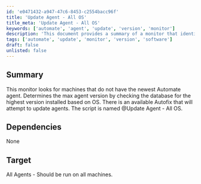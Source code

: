 ```yaml
---
id: 'e0471432-a947-47c6-8453-c2554bacc96f'
title: 'Update Agent - All OS'
title_meta: 'Update Agent - All OS'
keywords: ['automate', 'agent', 'update', 'version', 'monitor']
description: 'This document provides a summary of a monitor that identifies machines lacking the latest Automate agent. It determines the maximum agent version by querying the database for the highest version installed based on the operating system. An Autofix feature is available to attempt updating agents.'
tags: ['automate', 'update', 'monitor', 'version', 'software']
draft: false
unlisted: false
---
```

## Summary

This monitor looks for machines that do not have the newest Automate agent. Determines the max agent version by checking the database for the highest version installed based on OS. There is an available Autofix that will attempt to update agents. The script is named @Update Agent - All OS.

## Dependencies

None

## Target

All Agents - Should be run on all machines.












